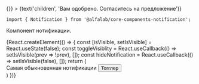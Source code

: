 

<Meta
    title='Компоненты'
    component={Notification}
/>

<!-- Canvas -->

<Story name='Notification'>
    <Notification
        badge={select('badge', ['negative', 'positive', 'attention', undefined], 'positive')}
        title={text('title', 'Поздравляем, полный успех')}
        visible={boolean('visible', true)}
        hasCloser={boolean('hasCloser', true)}
        offset={number('offset', 48)}
        onClose={() => {}}
    >
        {text('children', 'Вам одобрено. Согласитесь на предложение')}
    </Notification>
</Story>

<!-- Docs -->

<ComponentHeader
    name='Notification'
    version={version}
    package='@alfalab/core-components-notification'
    stage={2}
/>

```tsx
import { Notification } from '@alfalab/core-components-notification';
```

Компонент нотификации.

<Preview>
    {React.createElement(() => {
        const [isVisible, setIsVisible] = React.useState(false);
        const toggleVisiblity = React.useCallback(() => setIsVisible(prev => !prev), []);
        const hideNotification = React.useCallback(() => setIsVisible(false), []);
        return (
            <div>
                <Notification
                    badge='positive'
                    title='Компонент нотификации'
                    visible={isVisible}
                    offset={180}
                    onClickOutside={hideNotification}
                    onClose={hideNotification}
                    onCloseTimeout={hideNotification}
                >
                    Самая обыкновенная нотификации
                </Notification>
                <Button onClick={toggleVisiblity}>Тогглер</Button>
            </div>)
    })}
</Preview>

<Props of={Notification} />

